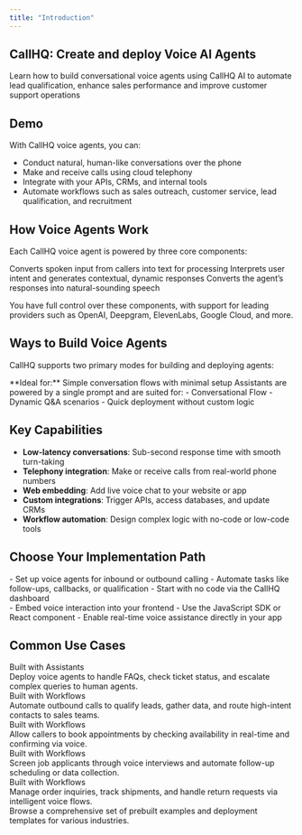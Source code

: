 ```yaml
---
title: "Introduction"
---
```


## CallHQ: Create and deploy Voice AI Agents

 Learn how to build conversational voice agents using CallHQ AI to automate lead qualification, enhance sales performance and improve customer support operations

## Demo

With CallHQ voice agents, you can:
- Conduct natural, human-like conversations over the phone
- Make and receive calls using cloud telephony
- Integrate with your APIs, CRMs, and internal tools
- Automate workflows such as sales outreach, customer service, lead qualification, and recruitment

## How Voice Agents Work

Each CallHQ voice agent is powered by three core components:

<CardGroup cols={3}>
  <Card title="Speech-to-Text" icon="microphone" iconType="solid">
    Converts spoken input from callers into text for processing
  </Card>
  <Card title="Language Model" icon="brain" iconType="solid">
    Interprets user intent and generates contextual, dynamic responses
  </Card>
  <Card title="Text-to-Speech" icon="volume-high" iconType="solid">
    Converts the agent’s responses into natural-sounding speech
  </Card>
</CardGroup>

You have full control over these components, with support for leading providers such as OpenAI, Deepgram, ElevenLabs, Google Cloud, and more.

## Ways to Build Voice Agents

CallHQ supports two primary modes for building and deploying agents:

<CardGroup cols={1}>
  <Card 
    title="Assistants" 
    icon="robot" 
    iconType="solid"
    href="/assistants/system-prompts"
  >
    <div className='absolute top-4 right-4'>
      <Icon icon="arrow-up-right-from-square" />
    </div>
    **Ideal for:** Simple conversation flows with minimal setup  
    Assistants are powered by a single prompt and are suited for:
    - Conversational Flow
    - Dynamic Q&A scenarios
    - Quick deployment without custom logic
  </Card>

</CardGroup>

## Key Capabilities

- **Low-latency conversations**: Sub-second response time with smooth turn-taking  
- **Telephony integration**: Make or receive calls from real-world phone numbers  
- **Web embedding**: Add live voice chat to your website or app  
- **Custom integrations**: Trigger APIs, access databases, and update CRMs  
- **Workflow automation**: Design complex logic with no-code or low-code tools  

## Choose Your Implementation Path

<CardGroup cols={2}>
  <Card
    title="Phone Call Integration"
    icon="phone"
    iconType="solid"
    href="/quickstart/phone"
  >
    <div className='absolute top-4 right-4'>
      <Icon icon="arrow-up-right-from-square" />
    </div>
    - Set up voice agents for inbound or outbound calling  
    - Automate tasks like follow-ups, callbacks, or qualification  
    - Start with no code via the CallHQ dashboard
  </Card>
  <Card
    title="Website Integration"
    icon="browser"
    iconType="solid"
    href="/quickstart/web"
  >
    <div className='absolute top-4 right-4'>
      <Icon icon="arrow-up-right-from-square" />
    </div>
    - Embed voice interaction into your frontend  
    - Use the JavaScript SDK or React component  
    - Enable real-time voice assistance directly in your app
  </Card>
</CardGroup>

## Common Use Cases

<CardGroup cols={3}>
  <Card 
    title="Customer Support Automation" 
    icon="headset" 
    iconType="solid"
    href="/assistants/examples/inbound-support"
  >
    <div className='absolute top-4 right-4'>
      <Icon icon="arrow-up-right-from-square" />
    </div>
    <div className="vapi-badge vapi-badge-assistant">Built with Assistants</div>
    Deploy voice agents to handle FAQs, check ticket status, and escalate complex queries to human agents.
  </Card>
  <Card 
    title="Sales & Lead Qualification" 
    icon="phone-office" 
    iconType="solid"
    href="/workflows/examples/lead-qualification"
  >
    <div className='absolute top-4 right-4'>
      <Icon icon="arrow-up-right-from-square" />
    </div>
    <div className="vapi-badge vapi-badge-workflow">Built with Workflows</div>
    Automate outbound calls to qualify leads, gather data, and route high-intent contacts to sales teams.
  </Card>
  <Card 
    title="Appointment Scheduling" 
    icon="calendar-check" 
    iconType="solid"
    href="/workflows/examples/appointment-scheduling"
  >
    <div className='absolute top-4 right-4'>
      <Icon icon="arrow-up-right-from-square" />
    </div>
    <div className="vapi-badge vapi-badge-workflow">Built with Workflows</div>
    Allow callers to book appointments by checking availability in real-time and confirming via voice.
  </Card>
  <Card 
    title="Recruitment & Screening" 
    icon="briefcase" 
    iconType="solid"
    href="/workflows/examples/recruitment"
  >
    <div className='absolute top-4 right-4'>
      <Icon icon="arrow-up-right-from-square" />
    </div>
    <div className="vapi-badge vapi-badge-workflow">Built with Workflows</div>
    Screen job applicants through voice interviews and automate follow-up scheduling or data collection.
  </Card>
  <Card 
    title="E-commerce Support" 
    icon="shopping-cart" 
    iconType="solid"
    href="/workflows/examples/ecommerce"
  >
    <div className='absolute top-4 right-4'>
      <Icon icon="arrow-up-right-from-square" />
    </div>
    <div className="vapi-badge vapi-badge-workflow">Built with Workflows</div>
    Manage order inquiries, track shipments, and handle return requests via intelligent voice flows.
  </Card>
  <Card 
    title="Explore All Use Cases" 
    icon="book" 
    iconType="solid" 
    href="/examples"
  >
    <div className='absolute top-4 right-4'>
      <Icon icon="arrow-up-right-from-square" />
    </div>
    Browse a comprehensive set of prebuilt examples and deployment templates for various industries.
  </Card>
</CardGroup>
